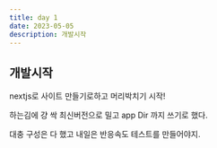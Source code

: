 ```yaml
---
title: day 1
date: 2023-05-05
description: 개발시작
---
```


## 개발시작

nextjs로 사이트 만들기로하고 머리박치기 시작!


하는김에 걍 싹 최신버전으로 밀고 app Dir 까지 쓰기로 했다.


대충 구성은 다 했고 내일은 반응속도 테스트를 만들어야지.